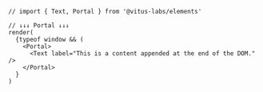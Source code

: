 ```tsx
// import { Text, Portal } from '@vitus-labs/elements'

// ↓↓↓ Portal ↓↓↓
render(
  {typeof window && (
    <Portal>
      <Text label="This is a content appended at the end of the DOM." />
    </Portal>
  }
)
```
